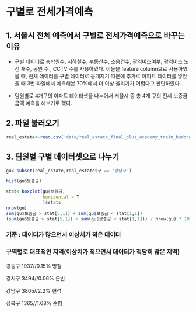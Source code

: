 # 구별로 전세가격예측

## 1. 서울시 전체 예측에서 구별로 전세가격예측으로 바꾸는 이유

-   구별 데이터로 총학원수, 지하철수, 부동산수, 소음건수, 광역버스여부, 광역버스 노선 개수, 공원 수 , CCTV 수를 사용하였다. 이들을 feature column으로 사용하였을 때, 전체 데이터를 구별 데이터로 뭉개지기 때문에 추가로 아파트 데이터를 넣었을 때 3번 파일에서 예측해본 70%에서 더 이상 올리기가 어렵다고 판단하였다.

-   팀원별로 4개구의 아파트 데이터셋을 나누어서 서울시 중 총 4개 구의 전세 보증금 금액 예측을 해보기로 했다.

## 2. 파일 불러오기

```r
real_estate<-read.csv('data/real_estate_final_plus_academy_train_budongsan_noise_bus_park_cctv_apartment.csv')
```

## 3. 팀원별 구별 데이터셋으로 나누기

```r
gu<-subset(real_estate,real_estate$구 == '강남구')

hist(gu$보증금)

stat<-boxplot(gu$보증금,
              horizontal = T
              )$stats
nrow(gu)
sum(gu$보증금 > stat[5,1]) + sum(gu$보증금 < stat[1,1])
(sum(gu$보증금 > stat[5,1]) + sum(gu$보증금 < stat[1,1])) / nrow(gu) * 100
```

### 기준 : 데이터가 많으면서 이상치가 적은 데이터

### 구역별로 대표적인 지역(이상치가 적으면서 데이터가 적당히 많은 지역)

강동구 1937//0.15% 명철

강서구 3494//0.06% 은빈

강남구 3805//2.2% 현석

성북구 1365//1.68% 순형

